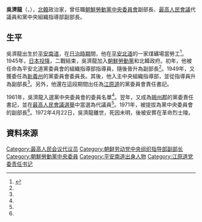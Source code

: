 {{noteTA
|G1=Country
|1=zh:朝鮮; zh-cn:朝鲜; zh-tw:朝鮮; zh-hk:朝鮮; zh-sg:朝鲜;
}}

'''吳濟龍'''（{{lang|ko|오제룡}}，{{bd|1924年|1月19日|1972年|4月22日|}}），[[北韓|北韓]]政治家，曾任職[[朝鮮勞動黨中央委員會|朝鮮勞動黨中央委員會]]副部長、[[最高人民會議|最高人民會議]]代議員和黨中央組織指導部副部長。

==生平==
吳濟龍出生於[[平安南道|平安南道]]，在[[朝鮮日治時期|日治時期]]間，他在[[平安北道|平安北道]]的一家煤礦場當勞工<ref name="cybernk">{{Cite web |url=http://www.cybernk.net/infoText/InfoHumanDetail.aspx?rightType=3&direct=1&SearchSubject=null&SearchAdminst=null&SearchSubject=null&SearchAdminst=null&SearchSubject=null&SearchAdminst=null&SearchSubject=null&SearchAdminst=null&SearchSubject=null&SearchAdminst=null&SearchSubject=null&SearchAdminst=null&SearchSubject=null&SearchAdminst=null&SearchSubject=null&SearchAdminst=null&SearchSubject=null&SearchAdminst=null&schword=&cp=6&mc=EJ0902&hid=EJ090200229413&direct=1&SearchSubject=null&SearchAdminst=null |title=오제룡(吳濟龍) |accessdate=2014-03-07 |archive-date=2015-09-23 |archive-url=https://web.archive.org/web/20150923231634/http://www.cybernk.net/infoText/InfoHumanDetail.aspx?rightType=3&direct=1&SearchSubject=null&SearchAdminst=null&SearchSubject=null&SearchAdminst=null&SearchSubject=null&SearchAdminst=null&SearchSubject=null&SearchAdminst=null&SearchSubject=null&SearchAdminst=null&SearchSubject=null&SearchAdminst=null&SearchSubject=null&SearchAdminst=null&SearchSubject=null&SearchAdminst=null&SearchSubject=null&SearchAdminst=null&schword=&cp=6&mc=EJ0902&hid=EJ090200229413&direct=1&SearchSubject=null&SearchAdminst=null |dead-url=no }}</ref>。1945年，[[日本投降|日本投降]]，二戰結束，吳濟龍加入[[朝鮮勞動黨|朝鮮勞動黨]]和北韓政府。初年，他被任命為平安北道黨委員會的組織指導部指導員，隨後晉升為副部長<ref name="cybernk"/>。1949年，又獲委任為[[新義州|新義州]]的黨委員會委員長。其後，他入主中央組織指導部，並從指導員升為副部長<ref name="cybernk"/>。另外，他還在這段期間出任為[[江原道|江原道]]的黨委員會責任書記。

1961年，吳濟龍入選黨中央委員會的委員名單<ref name="cybernk"/>。翌年，又成為[[朔州郡|朔州郡]]的黨委責任書記，並在[[1962年朝鮮民主主義人民共和國最高人民會議選舉|最高人民會議選舉]]中當選為代議員<ref name="cybernk"/>。1971年，被提拔為黨中央委員會的副部長<ref name="cybernk"/>。1972年4月22日，吳濟龍離世，死因未明，後被安葬在革命烈士陵。

==資料來源==
{{reflist}}

[[Category:最高人民会议代议员|Category:最高人民会议代议员]]
[[Category:朝鲜劳动党中央组织指导部副部长|Category:朝鲜劳动党中央组织指导部副部长]]
[[Category:朝鮮勞動黨中央委員|Category:朝鮮勞動黨中央委員]]
[[Category:平安南道出身人物|Category:平安南道出身人物]]
[[Category:江原道党委责任书记|Category:江原道党委责任书记]]